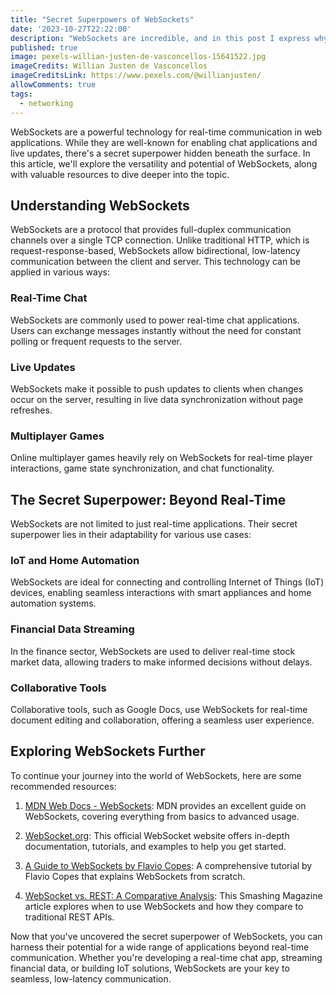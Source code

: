 ```yaml
---
title: "Secret Superpowers of WebSockets"
date: '2023-10-27T22:22:00'
description: "WebSockets are incredible, and in this post I express why you should consider using it!"
published: true
image: pexels-willian-justen-de-vasconcellos-15641522.jpg
imageCredits: Willian Justen de Vasconcellos
imageCreditsLink: https://www.pexels.com/@willianjusten/
allowComments: true
tags:
  - networking
---
```


WebSockets are a powerful technology for real-time communication in web applications. While they are well-known for enabling chat applications and live updates, there's a secret superpower hidden beneath the surface. In this article, we'll explore the versatility and potential of WebSockets, along with valuable resources to dive deeper into the topic.

## Understanding WebSockets

WebSockets are a protocol that provides full-duplex communication channels over a single TCP connection. Unlike traditional HTTP, which is request-response-based, WebSockets allow bidirectional, low-latency communication between the client and server. This technology can be applied in various ways:

### Real-Time Chat

WebSockets are commonly used to power real-time chat applications. Users can exchange messages instantly without the need for constant polling or frequent requests to the server.

### Live Updates

WebSockets make it possible to push updates to clients when changes occur on the server, resulting in live data synchronization without page refreshes.

### Multiplayer Games

Online multiplayer games heavily rely on WebSockets for real-time player interactions, game state synchronization, and chat functionality.

## The Secret Superpower: Beyond Real-Time

WebSockets are not limited to just real-time applications. Their secret superpower lies in their adaptability for various use cases:

### IoT and Home Automation

WebSockets are ideal for connecting and controlling Internet of Things (IoT) devices, enabling seamless interactions with smart appliances and home automation systems.

### Financial Data Streaming

In the finance sector, WebSockets are used to deliver real-time stock market data, allowing traders to make informed decisions without delays.

### Collaborative Tools

Collaborative tools, such as Google Docs, use WebSockets for real-time document editing and collaboration, offering a seamless user experience.

## Exploring WebSockets Further

To continue your journey into the world of WebSockets, here are some recommended resources:

1. [MDN Web Docs - WebSockets](https://developer.mozilla.org/en-US/docs/Web/API/WebSocket): MDN provides an excellent guide on WebSockets, covering everything from basics to advanced usage.

2. [WebSocket.org](https://websocket.org/): This official WebSocket website offers in-depth documentation, tutorials, and examples to help you get started.

3. [A Guide to WebSockets by Flavio Copes](https://flaviocopes.com/websockets/): A comprehensive tutorial by Flavio Copes that explains WebSockets from scratch.

4. [WebSocket vs. REST: A Comparative Analysis](https://www.smashingmagazine.com/2018/02/sse-websockets-data-flow-http2/): This Smashing Magazine article explores when to use WebSockets and how they compare to traditional REST APIs.

Now that you've uncovered the secret superpower of WebSockets, you can harness their potential for a wide range of applications beyond real-time communication. Whether you're developing a real-time chat app, streaming financial data, or building IoT solutions, WebSockets are your key to seamless, low-latency communication.
